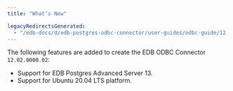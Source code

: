 ```yaml
---
title: "What’s New"

legacyRedirectsGenerated:
  - "/edb-docs/d/edb-postgres-odbc-connector/user-guides/odbc-guide/12.2.0.2/whats_new.html"
---
```


<div id="whats_new" class="registered_link"></div>

The following features are added to create the EDB ODBC Connector `12.02.0000.02`:

-   Support for EDB Postgres Advanced Server 13.
-   Support for Ubuntu 20.04 LTS platform.
